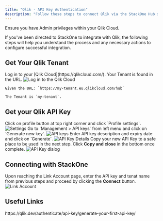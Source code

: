 ```yaml
---
title: "Qlik - API Key Authentication"
description: "Follow these steps to connect Qlik via the StackOne Hub successfully."
---
```



<Warning>
  Ensure you have Admin privileges within your Qlik Cloud.
</Warning>

If you've been directed to StackOne to integrate with Qlik, the following steps will help you understand the process and any necessary actions to configure successful integration.

## Get Your Qlik Tenant

<Steps>
  <Step title="Log in to Qlik Cloud">
    Log in to your [Qlik Cloud](https://qlikcloud.com/). Your Tenant is found in the URL.
    <Frame>
      <img className='rounded-md' style={{ margin: '0 auto', border: '1px solid #efefef' }} alt="Log in to the Qlik Cloud" src="/images/qlik/image1.png" />
    </Frame>

    Given the URL: `https://my-tenant.eu.qlikcloud.com/hub`

    The Tenant is `my-tenant`.
  </Step>
</Steps>

## Get your Qlik API Key

<Steps>
  <Step title="Navigate to Settings">
    Click on profile button at top right corner and click `Profile settings`.
    <Frame>
      <img className='rounded-md' style={{ margin: '0 auto', border: '1px solid #efefef' }} alt="Settings" src="/images/qlik/image2.png" />
    </Frame>
  </Step>

  <Step title="API keys">
    Go to `Management > API keys` from left menu and click on `Generate new key`.
    <Frame>
      <img className='rounded-md' style={{ margin: '0 auto', border: '1px solid #efefef' }} alt="API keys" src="/images/qlik/image3.png" />
    </Frame>
  </Step>

  <Step title="Enter API Key details">
    Enter API key description and expiry date and click on `Generate`.
    <Frame>
      <img className='rounded-md' style={{ margin: '0 auto', border: '1px solid #efefef' }} alt="API Key Details" src="/images/qlik/image4.png" />
    </Frame>
  </Step>

  <Step title="Copy the API key to clipboard">
    Copy your new API Key to a safe place to be used in the next step. Click <b>Copy and close</b> in the bottom once complete.
    <Frame>
      <img className='rounded-md' style={{ margin: '0 auto', border: '1px solid #efefef' }} alt="API Key dialog" src="/images/qlik/image5.png" />
    </Frame>
  </Step>
</Steps>

## Connecting with StackOne

<Steps>
  <Step title="Enter Credentials">
    Upon reaching the Link Account page, enter the API key and tenat name from previous steps and proceed by clicking the <b>Connect</b> button.
    <Frame>
      <img className='rounded-md' style={{ margin: '0 auto', border: '1px solid #efefef' }} alt="Link Account" src="/images/qlik/image6.png" />
    </Frame>
  </Step>
</Steps>

<IntegrationFooter />

## Useful Links
<Card title="Generate your first API key" icon="link" href="https://qlik.dev/authenticate/api-key/generate-your-first-api-key/">
    https://qlik.dev/authenticate/api-key/generate-your-first-api-key/
</Card>

